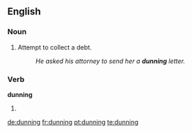 ==English==

===Noun===
{{en-noun|-}}

# Attempt to collect a debt.
#: ''He asked his attorney to send her a '''dunning''' letter.''

===Verb===
'''dunning'''

# {{present participle of|dun|lang=en}}

[[de:dunning]]
[[fr:dunning]]
[[pt:dunning]]
[[te:dunning]]